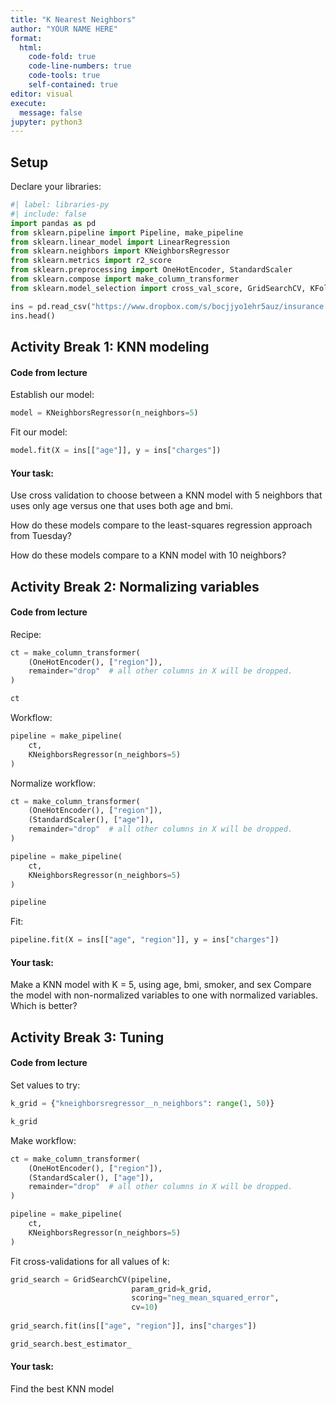 ```yaml
---
title: "K Nearest Neighbors"
author: "YOUR NAME HERE"
format: 
  html:
    code-fold: true
    code-line-numbers: true
    code-tools: true
    self-contained: true
editor: visual
execute:
  message: false
jupyter: python3
---
```


## Setup

Declare your libraries:

```python
#| label: libraries-py
#| include: false
import pandas as pd
from sklearn.pipeline import Pipeline, make_pipeline
from sklearn.linear_model import LinearRegression
from sklearn.neighbors import KNeighborsRegressor
from sklearn.metrics import r2_score
from sklearn.preprocessing import OneHotEncoder, StandardScaler
from sklearn.compose import make_column_transformer
from sklearn.model_selection import cross_val_score, GridSearchCV, KFold
```

```python
ins = pd.read_csv("https://www.dropbox.com/s/bocjjyo1ehr5auz/insurance.csv?dl=1")
ins.head()
```

## Activity Break 1: KNN modeling

#### Code from lecture

Establish our model:

```python
model = KNeighborsRegressor(n_neighbors=5)
```

Fit our model:

```python
model.fit(X = ins[["age"]], y = ins["charges"])
```

#### Your task:

Use cross validation to choose between a KNN model with 5 neighbors that uses only age versus one that uses both age and bmi.

How do these models compare to the least-squares regression approach from Tuesday?

How do these models compare to a KNN model with 10 neighbors?

## Activity Break 2: Normalizing variables

#### Code from lecture

Recipe:

```python
ct = make_column_transformer(
    (OneHotEncoder(), ["region"]),
    remainder="drop"  # all other columns in X will be dropped.
)

ct
```

Workflow:

```python
pipeline = make_pipeline(
    ct,
    KNeighborsRegressor(n_neighbors=5)
)
```

Normalize workflow:

```python
ct = make_column_transformer(
    (OneHotEncoder(), ["region"]),
    (StandardScaler(), ["age"]),
    remainder="drop"  # all other columns in X will be dropped.
)

pipeline = make_pipeline(
    ct,
    KNeighborsRegressor(n_neighbors=5)
)

pipeline
```

Fit:

```python
pipeline.fit(X = ins[["age", "region"]], y = ins["charges"])
```

#### Your task:

Make a KNN model with K = 5, using age, bmi, smoker, and sex Compare the model with non-normalized variables to one with normalized variables. Which is better?

## Activity Break 3: Tuning

#### Code from lecture

Set values to try:

```python
k_grid = {"kneighborsregressor__n_neighbors": range(1, 50)}

k_grid
```

Make workflow:

```python
ct = make_column_transformer(
    (OneHotEncoder(), ["region"]),
    (StandardScaler(), ["age"]),
    remainder="drop"  # all other columns in X will be dropped.
)

pipeline = make_pipeline(
    ct,
    KNeighborsRegressor(n_neighbors=5)
)

```

Fit cross-validations for all values of k:

```python
grid_search = GridSearchCV(pipeline,
                           param_grid=k_grid,
                           scoring="neg_mean_squared_error",
                           cv=10)
                           
grid_search.fit(ins[["age", "region"]], ins["charges"])

grid_search.best_estimator_
```

#### Your task:

Find the best KNN model
